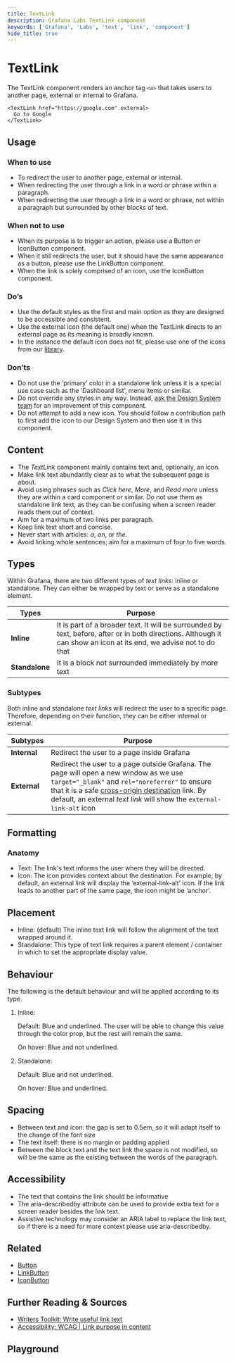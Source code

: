 ```yaml
---
title: TextLink
description: Grafana Labs TextLink component
keywords: ['Grafana', 'Labs', 'text', 'link', 'component']
hide_title: true
---
```


# TextLink <Badge text='ready' color='green'></Badge> <StorybookLink path='/docs/general-textlink--docs' />

The TextLink component renders an anchor tag `<a>` that takes users to another page, external or internal to Grafana.

```tsx live
<TextLink href="https://google.com" external>
  Go to Google
</TextLink>
```

## Usage

### When to use

- To redirect the user to another page, external or internal.
- When redirecting the user through a link in a word or phrase within a paragraph.
- When redirecting the user through a link in a word or phrase, not within a paragraph but surrounded by other blocks of text.

### When not to use

- When its purpose is to trigger an action, please use a Button or IconButton component.
- When it still redirects the user, but it should have the same appearance as a button, please use the LinkButton component.
- When the link is solely comprised of an icon, use the IconButton component.

### Do’s

- Use the default styles as the first and main option as they are designed to be accessible and consistent.
- Use the external icon (the default one) when the TextLink directs to an external page as its meaning is broadly known.
- In the instance the default icon does not fit, please use one of the icons from our [library](https://developers.grafana.com/ui/latest/index.html?path=/story/docs-overview-icon--icons-overview).

### Don’ts

- Do not use the ‘primary’ color in a standalone link unless it is a special use case such as the ‘Dashboard list’, menu items or similar.
- Do not override any styles in any way. Instead, [ask the Design System team](https://internal-ops-us-east-0.grafana.net/design-system/contributing/) for an improvement of this component.
- Do not attempt to add a new icon. You should follow a contribution path to first add the icon to our Design System and then use it in this component.

## Content

- The _TextLink_ component mainly contains text and, optionally, an icon.
- Make link text abundantly clear as to what the subsequent page is about.
- Avoid using phrases such as _Click here_, _More_, and _Read more_ unless they are within a card component or similar. Do not use them as standalone link text, as they can be confusing when a screen reader reads them out of context.
- Aim for a maximum of two links per paragraph.
- Keep link text short and concise.
- Never start with articles: _a_, _an_, or _the_.
- Avoid linking whole sentences; aim for a maximum of four to five words.

## Types

Within Grafana, there are two different types of _text links_: inline or standalone. They can either be wrapped by text or serve as a standalone element.

| Types          | Purpose                                                                                                                                                             |
| -------------- | ------------------------------------------------------------------------------------------------------------------------------------------------------------------- |
| **Inline**     | It is part of a broader text. It will be surrounded by text, before, after or in both directions. Although it can show an icon at its end, we advise not to do that |
| **Standalone** | It is a block not surrounded immediately by more text                                                                                                               |

### Subtypes

Both inline and standalone _text links_ will redirect the user to a specific page. Therefore, depending on their function, they can be either internal or external.

| Subtypes     | Purpose                                                                                                                                                                                                                                                                                                                                                                 |
| ------------ | ----------------------------------------------------------------------------------------------------------------------------------------------------------------------------------------------------------------------------------------------------------------------------------------------------------------------------------------------------------------------- |
| **Internal** | Redirect the user to a page inside Grafana                                                                                                                                                                                                                                                                                                                              |
| **External** | Redirect the user to a page outside Grafana. The page will open a new window as we use `target="_blank"` and `rel="noreferrer"` to ensure that it is a safe [cross-origin destination](https://developer.chrome.com/docs/lighthouse/best-practices/external-anchors-use-rel-noopener/) link. By default, an external _text link_ will show the `external-link-alt` icon |

## Formatting

### Anatomy

- Text: The link's text informs the user where they will be directed.
- Icon: The icon provides context about the destination. For example, by default, an external link will display the ‘external-link-alt’ icon. If the link leads to another part of the same page, the icon might be ‘anchor’.

## Placement

- Inline: (default) The inline text link will follow the alignment of the text wrapped around it.
- Standalone: This type of text link requires a parent element / container in which to set the appropriate display value.

## Behaviour

The following is the default behaviour and will be applied according to its type.

1. Inline:

   Default: Blue and underlined. The user will be able to change this value through the color prop, but the rest will remain the same.

   On hover: Blue and not underlined.

2. Standalone:

   Default: Blue and not underlined.

   On hover: Blue and underlined.

## Spacing

- Between text and icon: the gap is set to 0.5em, so it will adapt itself to the change of the font size
- The text itself: there is no margin or padding applied
- Between the block text and the text link the space is not modified, so will be the same as the existing between the words of the paragraph.

## Accessibility

- The text that contains the link should be informative
- The aria-describedby attribute can be used to provide extra text for a screen reader besides the link text.
- Assistive technology may consider an ARIA label to replace the link text, so if there is a need for more context please use aria-describedby.

## Related

- [Button](https://developers.grafana.com/ui/latest/index.html?path=/story/buttons-button--basic)
- [LinkButton](https://developers.grafana.com/ui/latest/index.html?path=/docs/buttons-button--basic)
- [IconButton](https://developers.grafana.com/ui/latest/index.html?path=/story/buttons-iconbutton--basic)

## Further Reading & Sources

- [Writers Toolkit: Write useful link text](https://grafana.com/docs/writers-toolkit/writing-guide/useful-link-text/)
- [Accessibility: WCAG | Link purpose in content](https://www.w3.org/WAI/WCAG21/Understanding/link-purpose-in-context.html)

## Playground

<ComponentEmbed path="/story/general-textlink--basic" />
